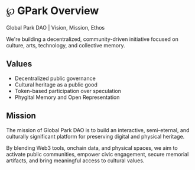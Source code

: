 # ℘ GPark Overview

Global Park DAO | Vision, Mission, Ethos

We're building a decentralized, community-driven initiative focused on culture, arts, technology, and collective memory.

## Values

- Decentralized public governance
- Cultural heritage as a public good
- Token-based participation over speculation
- Phygital Memory and Open Representation

## Mission

The mission of Global Park DAO is to build an interactive, semi-eternal, and culturally significant platform for preserving digital and physical heritage.

By blending Web3 tools, onchain data, and physical spaces, we aim to activate public communities, empower civic engagement, secure memorial artifacts, and bring meaningful access to cultural values.